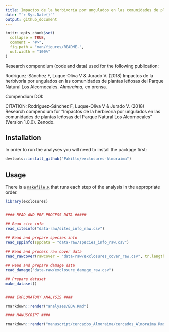 ```yaml
---
title: Impactos de la herbivoría por ungulados en las comunidades de plantas leñosas del Parque Natural Los Alcornocales
date: "`r Sys.Date()`"
output: github_document
---
```


```r
knitr::opts_chunk$set(
  collapse = TRUE,
  comment = "#>",
  fig.path = "man/figures/README-",
  out.width = "100%"
)
```

Research compendium (code and data) used for the following publication:

Rodríguez-Sánchez F, Luque-Oliva V & Jurado V. (2018) Impactos de la herbivoría por ungulados en las comunidades de plantas leñosas del Parque Natural Los Alcornocales. *Almoraima*, en prensa.

Compendium DOI: 

CITATION: 
Rodríguez-Sánchez F, Luque-Oliva V & Jurado V. (2018) Research compendium for "Impactos de la herbivoría por ungulados en las comunidades de plantas leñosas del Parque Natural Los Alcornocales" (Version 1.0.0). Zenodo. 


## Installation

In order to run the analyses you will need to install the package first:

```r
devtools::install_github("Pakillo/exclosures-Almoraima")
```


## Usage

There is a [`makefile.R`](https://github.com/Pakillo/exclosures-Almoraima/blob/master/makefile.R) that runs each step of the analysis in the appropriate order. 

```r

library(exclosures)


#### READ AND PRE-PROCESS DATA #####

## Read site info
read_siteinfo("data-raw/sites_info_raw.csv")

## Read and prepare species info
read_sppinfo(sppdata = "data-raw/species_info_raw.csv")

## Read and process raw cover data
read_rawcover(rawcover = "data-raw/exclosures_cover_raw.csv", tr.length = 25)

## Read and prepare damage data
read_damage("data-raw/exclosure_damage_raw.csv")

## Prepare dataset
make_dataset()


#### EXPLORATORY ANALYSIS ####

rmarkdown::render("analyses/EDA.Rmd")

#### MANUSCRIPT ####

rmarkdown::render("manuscript/cercados_Almoraima/cercados_Almoraima.Rmd")

```



